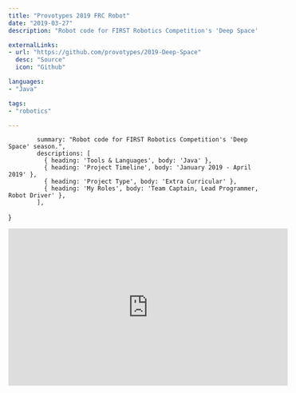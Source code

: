 ```yaml
---
title: "Provotypes 2019 FRC Robot"
date: "2019-03-27"
description: "Robot code for FIRST Robotics Competition's 'Deep Space' season."

externalLinks:
- url: "https://github.com/provotypes/2019-Deep-Space"
  desc: "Source"
  icon: "Github"

languages:
- "Java"

tags:
- "robotics"

---
```


            summary: "Robot code for FIRST Robotics Competition's 'Deep Space' season.",
            descriptions: [
              { heading: 'Tools & Languages', body: 'Java' },
              { heading: 'Project Timeline', body: 'January 2019 - April 2019' },
              { heading: 'Project Type', body: 'Extra Curricular' },
              { heading: 'My Roles', body: 'Team Captain, Lead Programmer, Robot Driver' },
            ],
}

<TwoColumn vars={vars} centerRightCol={true}>

<div class="w-full flex justify-center no-prose">
<div class="aspect-video h-full w-full flex justify-center">
  <iframe width="560" height="315" src="https://www.youtube.com/embed/RSamz7Ok05E" title="YouTube video player" frameborder="0" allow="accelerometer; autoplay; clipboard-write; encrypted-media; gyroscope; picture-in-picture" allowfullscreen></iframe>
</div>
</div>

</TwoColumn>

<div className="divider py-4" />


<div className="max-w-3xl mx-auto">
<LinkButtonRow 
  links={[
          {url: "https://github.com/provotypes/2019-Deep-Space", text: "Source Code"},
          {url: "https://provotypes.org/2019-robot-2/", text: "Robot Specs"},
          {url: "https://grabcad.com/library/frc-6844-2019-robot-moonshot-1", text: "Robot CAD Files"},
          {url: "https://www.thebluealliance.com/team/6844/2019", text: "2019 Match History"}
        ]} 
/>
<ProseWrapper>


</ProseWrapper>
</div>
